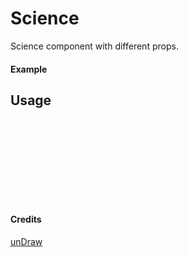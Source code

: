 
<Meta of={Science} title="unDraw/Science" />

# Science

Science component with different props.

#### Example

<Canvas of={Science.Primary} />

## Usage

```ts
import { Science } from "yadl-ui";

const Example = () => {
  return (
      <Science />
  );
};

export default Example;
```

#### Credits
[unDraw](https://undraw.co/illustrations)
